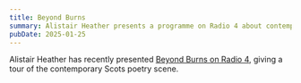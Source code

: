 ```yaml
---
title: Beyond Burns
summary: Alistair Heather presents a programme on Radio 4 about contemporary Scots poetry.
pubDate: 2025-01-25
---
```


Alistair Heather has recently presented [Beyond Burns on Radio 4][beyond-burns],
giving a tour of the contemporary Scots poetry scene.

[beyond-burns]: https://www.bbc.co.uk/programmes/m0026nd6
